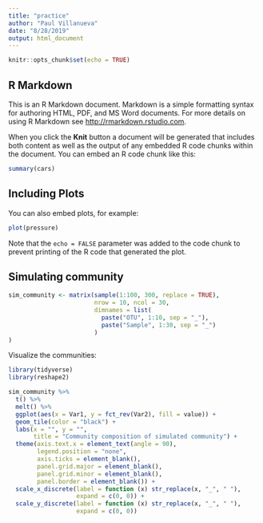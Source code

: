 ```yaml
---
title: "practice"
author: "Paul Villanueva"
date: "8/28/2019"
output: html_document
---
```


```r
knitr::opts_chunk$set(echo = TRUE)
```

## R Markdown

This is an R Markdown document. Markdown is a simple formatting syntax for authoring HTML, PDF, and MS Word documents. For more details on using R Markdown see <http://rmarkdown.rstudio.com>.

When you click the **Knit** button a document will be generated that includes both content as well as the output of any embedded R code chunks within the document. You can embed an R code chunk like this:

```r
summary(cars)
```

## Including Plots

You can also embed plots, for example:

```r
plot(pressure)
```

Note that the `echo = FALSE` parameter was added to the code chunk to prevent printing of the R code that generated the plot.

## Simulating community

```r
sim_community <- matrix(sample(1:100, 300, replace = TRUE),
                        nrow = 10, ncol = 30,
                        dimnames = list(
                          paste("OTU", 1:10, sep = "_"),
                          paste("Sample", 1:30, sep = "_")
                        )
)
```

Visualize the communities:

```r
library(tidyverse)
library(reshape2)
```


```r
sim_community %>% 
  t() %>% 
  melt() %>%
  ggplot(aes(x = Var1, y = fct_rev(Var2), fill = value)) + 
  geom_tile(color = "black") +
  labs(x = "", y = "", 
       title = "Community composition of simulated community") + 
  theme(axis.text.x = element_text(angle = 90),
        legend.position = "none",
        axis.ticks = element_blank(),
        panel.grid.major = element_blank(),
        panel.grid.minor = element_blank(),
        panel.border = element_blank()) +
  scale_x_discrete(label = function (x) str_replace(x, "_", " "),
                   expand = c(0, 0)) +
  scale_y_discrete(label = function (x) str_replace(x, "_", " "),
                   expand = c(0, 0))
```


